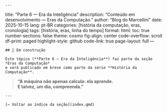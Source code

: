     ---
title: "Parte 6 — Era da Inteligência"
description: "Conteúdo em desenvolvimento — Eras da Computação."
author: "Blog do Marcellini"
date: 2025-10-15
lang: pt-BR
categories: [história da computação, eras, cronologia]
tags: [história, eras, linha do tempo]
format:
  html:
    toc: true
    number-sections: false
    theme: cosmo
    fig-align: center
    code-overflow: scroll
    df-print: paged
    highlight-style: github
    code-link: true
page-layout: full
---

    ## 🚧 Em construção

    Este tópico (**Parte 6 — Era da Inteligência**) faz parte da seção *Eras da Computação*  
    e será publicado em breve como parte da série **História da Computação**.

<div class="intro-block inteligencia">
> **“A máquina não apenas calcula: ela aprende.  
> E talvez, um dia, compreenda.”**
</div>

    ---

    [← Voltar ao índice da seção](index.qmd)
